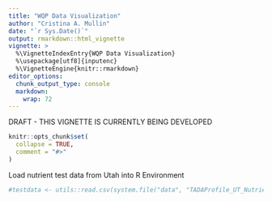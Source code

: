```yaml
---
title: "WQP Data Visualization"
author: "Cristina A. Mullin"
date: "`r Sys.Date()`"
output: rmarkdown::html_vignette
vignette: >
  %\VignetteIndexEntry{WQP Data Visualization}
  %\usepackage[utf8]{inputenc}
  %\VignetteEngine{knitr::rmarkdown}
editor_options: 
  chunk_output_type: console
  markdown: 
    wrap: 72
---
```


DRAFT - THIS VIGNETTE IS CURRENTLY BEING DEVELOPED

```r
knitr::opts_chunk$set(
  collapse = TRUE,
  comment = "#>"
)
```

Load nutrient test data from Utah into R Environment
```r
#testdata <- utils::read.csv(system.file("data", "TADAProfile_UT_Nutrients.csv", package = "TADA"))
```

